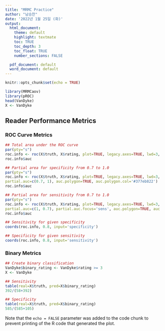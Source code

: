```yaml
---
title: "MRMC Practice"
author: "남승찬"
date: '2022년 1월 25일 (화)'
output:
  html_document:
    theme: default
    highlight: textmate
    toc: TRUE
    toc_depth: 3  
    toc_float: TRUE
    number_sections: FALSE

  pdf_document: default
  word_document: default
---
```


```r
knitr::opts_chunk$set(echo = TRUE)
```

```r
library(MRMCaov)
library(pROC)
head(VanDyke)
X <- VanDyke
```

## Reader Performance Metrics
### ROC Curve Metrics

```r
## Total area under the ROC curve
par(pty="s")
roc.info <- roc(X$truth, X$rating, plot=TRUE, legacy.axes=TRUE, lwd=3, col='#377eb8', print.auc=TRUE)
roc.info$auc

## Partial area for specificity from 0.7 to 1.0
par(pty="s")
roc.info <- roc(X$truth, X$rating, plot=TRUE, legacy.axes=TRUE, lwd=3, col='#377eb8', print.auc=TRUE,
partial.auc=c(0.7, 1), auc.polygon=TRUE, auc.polygon.col='#377eb822')
roc.info$auc

## Partial area for sensitivity from 0.7 to 1.0
par(pty="s")
roc.info <- roc(X$truth, X$rating, plot=TRUE, legacy.axes=TRUE, lwd=3, col='#377eb8', print.auc=TRUE,
partial.auc=c(1, 0.7), partial.auc.focus='sens', auc.polygon=TRUE, auc.polygon.col='#377eb822')
roc.info$auc

## Sensitivity for given specificity
coords(roc.info, 0.8, input='specificity')

## Specificity for given sensitivity
coords(roc.info, 0.8, input='sensitivity')
```

### Binary Metrics
```r
## Create binary classification
VanDyke$binary_rating <- VanDyke$rating >= 3
X <- VanDyke

## Sensitivity
table(real=X$truth, pred=X$binary_rating)
392/(58+392)

## Specificity
table(real=X$truth, pred=X$binary_rating)
585/(585+105)
```



Note that the `echo = FALSE` parameter was added to the code chunk to prevent printing of the R code that generated the plot.
